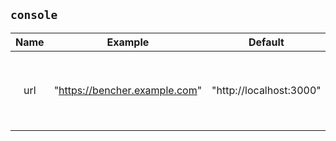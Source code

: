 ## `console`

| Name  |            Example            |         Default         | Required |                                    Description                                     |
| :---: | :---------------------------: | :---------------------: | :------: | :--------------------------------------------------------------------------------: |
|  url  | "https://bencher.example.com" | "http://localhost:3000" |   Yes    | Specifies the URL for [the Bencher Console host](/docs/reference/console-config/). |

